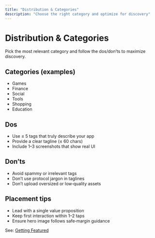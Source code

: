 ```yaml
---
title: "Distribution & Categories"
description: "Choose the right category and optimize for discovery"
---
```


# Distribution & Categories

Pick the most relevant category and follow the dos/don’ts to maximize discovery.

## Categories (examples)

- Games
- Finance
- Social
- Tools
- Shopping
- Education

## Dos

- Use ≤ 5 tags that truly describe your app
- Provide a clear tagline (≤ 60 chars)
- Include 1–3 screenshots that show real UI

## Don’ts

- Avoid spammy or irrelevant tags
- Don’t use protocol jargon in taglines
- Don’t upload oversized or low‑quality assets

## Placement tips

- Lead with a single value proposition
- Keep first interaction within 1–2 taps
- Ensure hero image follows safe‑margin guidance

See: [Getting Featured](/base-app/quality/getting-featured)
